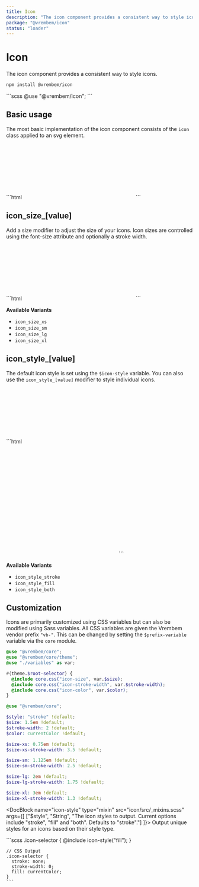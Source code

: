 ```yaml
---
title: Icon
description: "The icon component provides a consistent way to style icons."
package: "@vrembem/icon"
status: "loader"
---
```



# Icon

The icon component provides a consistent way to style icons.

```sh
npm install @vrembem/icon
```

<CodeExample lang="scss">
  ```scss
  @use "@vrembem/icon";
  ```
</CodeExample>

## Basic usage

The most basic implementation of the icon component consists of the `icon` class applied to an svg element.

<CodeExample>
  <div slot="output" class="level level_gap_xl">
    <Icon name="anchor" />
    <Icon name="arrow-left" />
    <Icon name="arrow-right" />
    <Icon name="arrow-up" />
    <Icon name="arrow-down" />
    <Icon name="clipboard" />
    <Icon name="clock" />
    <Icon name="download-cloud" />
  </div>
  ```html
  <svg class="icon" role="img">...</svg>
  ```
</CodeExample>

## icon_size_[value]

Add a size modifier to adjust the size of your icons. Icon sizes are controlled using the font-size attribute and optionally a stroke width.

<CodeExample>
  <div slot="output" class="level level_gap_xl">
    <Icon name="anchor" classes="icon_size_xs" />
    <Icon name="anchor" classes="icon_size_sm" />
    <Icon name="anchor" />
    <Icon name="anchor" classes="icon_size_lg" />
    <Icon name="anchor" classes="icon_size_xl" />
  </div>
  ```html
  <svg class="icon icon_size_sm" role="img">...</svg>
  ```
</CodeExample>

**Available Variants**

- `icon_size_xs`
- `icon_size_sm`
- `icon_size_lg`
- `icon_size_xl`

## icon_style_[value]

The default icon style is set using the `$icon-style` variable. You can also use the `icon_style_[value]` modifier to style individual icons.

<CodeExample>
  <div slot="output" class="level level_gap_xl">
    <Icon name="heart" classes="icon_style_stroke" />
    <Icon name="heart" classes="icon_style_fill" />
    <Icon name="heart" classes="icon_style_both" />
    <Icon name="sun" classes="icon_style_stroke" />
    <Icon name="sun" classes="icon_style_fill" />
    <Icon name="sun" classes="icon_style_both" />
  </div>
  ```html
  <svg class="icon icon_style_stroke" role="img">...</svg>
  <svg class="icon icon_style_fill" role="img">...</svg>
  <svg class="icon icon_style_both" role="img">...</svg>
  ```
</CodeExample>

**Available Variants**

- `icon_style_stroke`
- `icon_style_fill`
- `icon_style_both`

## Customization

Icons are primarily customized using CSS variables but can also be modified using Sass variables. All CSS variables are given the Vrembem vendor prefix `"vb-"`. This can be changed by setting the `$prefix-variable` variable via the `core` module.

<DocBlock name="CSS Variables" src="icon/src/_root.scss">

  ```scss
  @use "@vrembem/core";
  @use "@vrembem/core/theme";
  @use "./variables" as var;

  #{theme.$root-selector} {
    @include core.css("icon-size", var.$size);
    @include core.css("icon-stroke-width", var.$stroke-width);
    @include core.css("icon-color", var.$color);
  }
  ```
</DocBlock>

<DocBlock name="SCSS Variables" src="icon/src/_variables.scss">

  ```scss
  @use "@vrembem/core";

  $style: "stroke" !default;
  $size: 1.5em !default;
  $stroke-width: 2 !default;
  $color: currentColor !default;

  $size-xs: 0.75em !default;
  $size-xs-stroke-width: 3.5 !default;

  $size-sm: 1.125em !default;
  $size-sm-stroke-width: 2.5 !default;

  $size-lg: 2em !default;
  $size-lg-stroke-width: 1.75 !default;

  $size-xl: 3em !default;
  $size-xl-stroke-width: 1.3 !default;
  ```
</DocBlock>

<DocBlock name="icon-style" type="mixin" src="icon/src/_mixins.scss" args={[
  ["$style", "String", "The icon styles to output. Current options include \"stroke\", \"fill\" and \"both\". Defaults to \"stroke\"."]
]}>
  Output unique styles for an icons based on their style type.

  <div slot="example">
    ```scss
    .icon-selector {
      @include icon-style("fill");
    }

    // CSS Output
    .icon-selector {
      stroke: none;
      stroke-width: 0;
      fill: currentColor;
    }
    ```
  </div>
</DocBlock>
